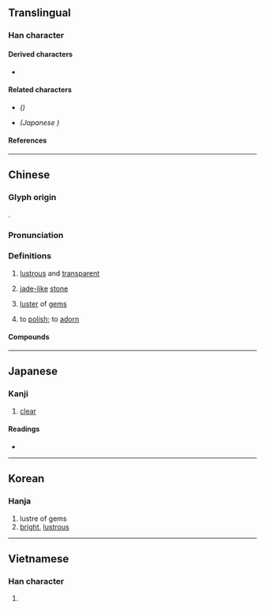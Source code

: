 {{also|莹}}
{{character info/new}}
==Translingual==
{{Han simplified forms|瑩|𭸼|莹|ex=y}}

===Han character===
{{Han char|rn=96|rad=玉|as=10|sn=15|four=99103|canj=FFBMI|ids=⿱𤇾玉}}

====Derived characters====
* {{l|mul|[[𠐓]], [[𡃅]], [[𪦯]], [[瀅]]([[滢]]), [[𨽓]], [[𤑚]], [[㼆]]([[𬎆]]), [[𥗏]], [[𬘌]], [[𨯗]]}}

====Related characters====
* {{l|mul|[[莹]]}} ''({{w|Simplified Chinese}})''
* {{l|mul|[[𭸼]]}} ''(Japanese {{w|extended shinjitai}})''

====References====
{{Han ref|kx=0739.080|dkj=21155|dj=1149.130|hdz=21132.150|uh=7469}}

----

==Chinese==
{{zh-forms|s=莹}}

===Glyph origin===
{{Han etym}}
{{Han compound|熒|玉|ls=psc|c1=p|c2=s|t2=jade|abb1=y}}.

===Pronunciation===
{{zh-pron
|m=yíng
|m-s=
|c=jing4
|c-t=
|g=
|h=pfs=
|j=
|mb=
|md=
|mn=qz,tw,xm,zz:êng
|mn-t=
|w=
|x=
|mc=y
|oc=y
|cat=n,v
}}

===Definitions===
{{zh-hanzi}}

# [[lustrous]] and [[transparent]]
# {{lb|zh|literary}} [[jade]][[-like]] [[stone]]
# {{lb|zh|literary}} [[luster]] of [[gem]]s
# {{lb|zh|literary}} to [[polish]]; to [[adorn]]

====Compounds====
{{zh-der|晶瑩|晶瑩剔透|澄瑩|瑩光|瑩嫇|瑩潤|瑩澤|瑩鎧|瑩鏡|瑩魄|白瑩瑩|藻瑩}}

----

==Japanese==

===Kanji===
{{ja-kanji|grade=|rs=玉10}}

# [[clear]]

====Readings====
* {{ja-readings|on=[[えい]] (ei)|kun=[[あきらか]] (akiraka), [[みがく]] (migaku), [[しぼむ]] (shibomu)|nanori=}}

----

==Korean==

===Hanja===
{{ko-hanja|hangeul=[[형]], [[영]]|eumhun=|rv=hyeong, yeong|mr=hyŏng, yŏng|y=hyeng, yeng}}

# lustre of gems
# [[bright]], [[lustrous]]

----

==Vietnamese==

===Han character===
{{vi-hantu|[[oánh]]|rs=玉10}}

# {{rfdef|vi|sort=玉10}}